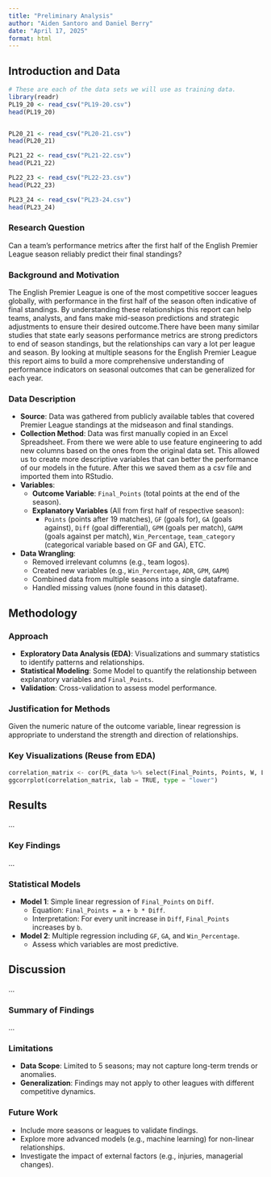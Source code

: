 ```yaml
---
title: "Preliminary Analysis"
author: "Aiden Santoro and Daniel Berry"
date: "April 17, 2025"
format: html
---
```


## Introduction and Data

```r
# These are each of the data sets we will use as training data. 
library(readr)
PL19_20 <- read_csv("PL19-20.csv")
head(PL19_20)


PL20_21 <- read_csv("PL20-21.csv")
head(PL20_21)

PL21_22 <- read_csv("PL21-22.csv")
head(PL21_22)

PL22_23 <- read_csv("PL22-23.csv")
head(PL22_23)

PL23_24 <- read_csv("PL23-24.csv")
head(PL23_24)
```

### Research Question

Can a team's performance metrics after the first half of the English Premier League season reliably predict their final standings?

### Background and Motivation

The English Premier League is one of the most competitive soccer leagues globally, with performance in the first half of the season often indicative of final standings. By understanding these relationships this report can help teams, analysts, and fans make mid-season predictions and strategic adjustments to ensure their desired outcome.There have been many similar studies that state early seasons performance metrics are strong predictors to end of season standings, but the relationships can vary a lot per league and season. By looking at multiple seasons for the English Premier League this report aims to build a more comprehensive understanding of performance indicators on seasonal outcomes that can be generalized for each year.

### Data Description

-   **Source**: Data was gathered from publicly available tables that covered Premier League standings at the midseason and final standings.
-   **Collection Method**: Data was first manually copied in an Excel Spreadsheet. From there we were able to use feature engineering to add new columns based on the ones from the original data set. This allowed us to create more descriptive variables that can better the performance of our models in the future. After this we saved them as a csv file and imported them into RStudio.
-   **Variables**:
    -   **Outcome Variable**: `Final_Points` (total points at the end of the season).
    -   **Explanatory Variables** (All from first half of respective season):
        -   `Points` (points after 19 matches), `GF` (goals for), `GA` (goals against), `Diff` (goal differential), `GPM` (goals per match), `GAPM` (goals against per match), `Win_Percentage`, `team_category` (categorical variable based on GF and GA), ETC.
-   **Data Wrangling**:
    -   Removed irrelevant columns (e.g., team logos).
    -   Created new variables (e.g., `Win_Percentage`, `ADR`, `GPM`, `GAPM`)
    -   Combined data from multiple seasons into a single dataframe.
    -   Handled missing values (none found in this dataset).

## Methodology

### Approach

-   **Exploratory Data Analysis (EDA)**: Visualizations and summary statistics to identify patterns and relationships.
-   **Statistical Modeling**: Some Model to quantify the relationship between explanatory variables and `Final_Points`.
-   **Validation**: Cross-validation to assess model performance.

### Justification for Methods

Given the numeric nature of the outcome variable, linear regression is appropriate to understand the strength and direction of relationships.

### Key Visualizations (Reuse from EDA)

```python
correlation_matrix <- cor(PL_data %>% select(Final_Points, Points, W, L, D, GF, GA, Dif, GPM, GAPM, ADR, GCBW, Goals_by_Win))
ggcorrplot(correlation_matrix, lab = TRUE, type = "lower")
```

## Results

...

### Key Findings

...

### Statistical Models

-   **Model 1**: Simple linear regression of `Final_Points` on `Diff`.
    -   Equation: `Final_Points = a + b * Diff`.
    -   Interpretation: For every unit increase in `Diff`, `Final_Points` increases by `b`.
-   **Model 2**: Multiple regression including `GF`, `GA`, and `Win_Percentage`.
    -   Assess which variables are most predictive.

## Discussion

...

### Summary of Findings

...

### Limitations

-   **Data Scope**: Limited to 5 seasons; may not capture long-term trends or anomalies.
-   **Generalization**: Findings may not apply to other leagues with different competitive dynamics.

### Future Work

-   Include more seasons or leagues to validate findings.
-   Explore more advanced models (e.g., machine learning) for non-linear relationships.
-   Investigate the impact of external factors (e.g., injuries, managerial changes).
